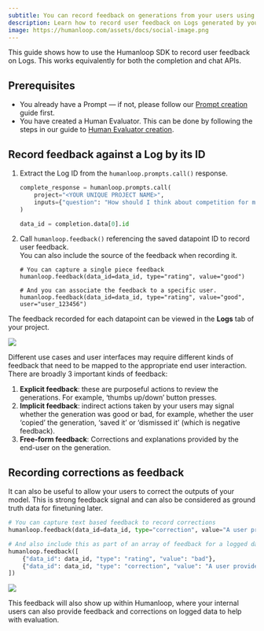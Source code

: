 ```yaml
---
subtitle: You can record feedback on generations from your users using the Humanloop Python SDK. This allows you to monitor how your generations perform with your users.
description: Learn how to record user feedback on Logs generated by your large language model using the Humanloop SDK.
image: https://humanloop.com/assets/docs/social-image.png
---
```



This guide shows how to use the Humanloop SDK to record user feedback on Logs. This works equivalently for both the completion and chat APIs.

## Prerequisites

- You already have a Prompt — if not, please follow our [Prompt creation](/docs/guides/create-prompt) guide first.
- You have created a Human Evaluator. This can be done by following the steps in our guide to [Human Evaluator creation](/docs/v5/evaluation/guides/human-evaluation#creating-a-human-evaluator).

<Markdown src="../../../snippets/setup-sdk.mdx" />


## Record feedback against a Log by its ID

1. Extract the Log ID from the `humanloop.prompts.call()` response.

   ```python
   complete_response = humanloop.prompts.call(
       project="<YOUR UNIQUE PROJECT NAME>",
       inputs={"question": "How should I think about competition for my startup?"},
   )

   data_id = completion.data[0].id
   ```

2. Call `humanloop.feedback()` referencing the saved datapoint ID to record user feedback.  
   You can also include the source of the feedback when recording it.

   ```
   # You can capture a single piece feedback
   humanloop.feedback(data_id=data_id, type="rating", value="good")

   # And you can associate the feedback to a specific user.
   humanloop.feedback(data_id=data_id, type="rating", value="good", user="user_123456")
   ```

The feedback recorded for each datapoint can be viewed in the **Logs** tab of your project.

<img src="../../../assets/images/b89e24b-image.png" />

Different use cases and user interfaces may require different kinds of feedback that need to be mapped to the appropriate end user interaction. There are broadly 3 important kinds of feedback:

1. **Explicit feedback**: these are purposeful actions to review the generations. For example, ‘thumbs up/down’ button presses.
2. **Implicit feedback**: indirect actions taken by your users may signal whether the generation was good or bad, for example, whether the user ‘copied’ the generation, ‘saved it’ or ‘dismissed it’ (which is negative feedback).
3. **Free-form feedback**: Corrections and explanations provided by the end-user on the generation.

## Recording corrections as feedback

It can also be useful to allow your users to correct the outputs of your model. This is strong feedback signal and can also be considered as ground truth data for finetuning later.

```python
# You can capture text based feedback to record corrections
humanloop.feedback(data_id=data_id, type="correction", value="A user provided completion...")

# And also include this as part of an array of feedback for a logged datapoint
humanloop.feedback([
    {"data_id": data_id, "type": "rating", "value": "bad"},
    {"data_id": data_id, "type": "correction", "value": "A user provided summary..."},
])
```

<img src="../../../assets/images/0cd4cd2-image.png" />

This feedback will also show up within Humanloop, where your internal users can also provide feedback and corrections on logged data to help with evaluation.

